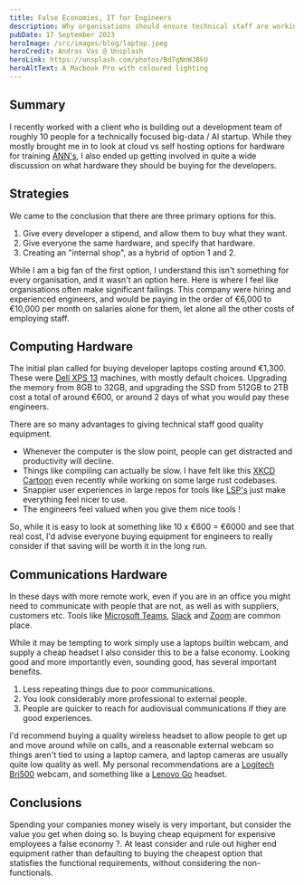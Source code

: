 ```yaml
---
title: False Economies, IT for Engineers
description: Why organisations should ensure technical staff are working on equipment they are happy with
pubDate: 17 September 2023
heroImage: /src/images/blog/laptop.jpeg
heroCredit: Andras Vas @ Unsplash
heroLink: https://unsplash.com/photos/Bd7gNnWJBkU
heroAltText: A Macbook Pro with coloured lighting
---
```


## Summary

I recently worked with a client who is building out a development team of roughly 10 people for a technically focused big-data / AI startup. While they mostly brought me in to look at cloud vs self hosting options for hardware for training [ANN's](https://en.wikipedia.org/wiki/Artificial_neural_network), I also ended up getting involved in quite a wide discussion on what hardware they should be buying for the developers.

## Strategies

We came to the conclusion that there are three primary options for this.

1. Give every developer a stipend, and allow them to buy what they want.
2. Give everyone the same hardware, and specify that hardware.
3. Creating an "internal shop", as a hybrid of option 1 and 2.

While I am a big fan of the first option, I understand this isn't something for every organisation, and it wasn't an option here. Here is where I feel like organisations often make significant failings. This company were hiring and experienced engineers, and would be paying in the order of €6,000 to €10,000 per month on salaries alone for them, let alone all the other costs of employing staff.

## Computing Hardware

The initial plan called for buying developer laptops costing around €1,300. These were 
[Dell XPS 13](https://www.dell.com/en-uk/shop/laptops/xps-13-plus/spd/xps-13-9320-laptop) machines, with mostly default choices. Upgrading the memory from 8GB to 32GB, and upgrading the SSD from 512GB to 2TB cost a total of around €600, or around 2 days of what you would pay these engineers.

There are so many advantages to giving technical staff good quality equipment.

- Whenever the computer is the slow point, people can get distracted and productivity will decline.
- Things like compiling can actually be slow. I have felt like this [XKCD Cartoon](https://xkcd.com/303/) even recently while working on some large rust codebases.
- Snappier user experiences in large repos for tools like [LSP's](https://microsoft.github.io/language-server-protocol/) just make everything feel nicer to use.
- The engineers feel valued when you give them nice tools !

So, while it is easy to look at something like 10 x €600 = €6000 and see that real cost, I'd advise everyone buying equipment for engineers to really consider if that saving will be worth it in the long run.

## Communications Hardware

In these days with more remote work, even if you are in an office you might need to communicate with people that are not, as well as with suppliers, customers etc. Tools like [Microsoft Teams](https://www.microsoft.com/en-gb/microsoft-teams/group-chat-software), [Slack](https://slack.com/intl/en-gb) and [Zoom](https://zoom.us/) are common place.

While it may be tempting to work simply use a laptops builtin webcam, and supply a cheap headset I also consider this to be  a false economy. Looking good and more importantly even, sounding good, has several important benefits.

1. Less repeating things due to poor communications.
1. You look considerably more professional to external people.
1. People are quicker to reach for audiovisual communications if they are good experiences.

I'd recommend buying a quality wireless headset to allow people to get up and move around while on calls, and a reasonable external webcam so things aren't tied to using a laptop camera, and laptop cameras are usually quite low quality as well. My personal recommendations are a [Logitech Bri500](https://www.logitech.com/en-gb/products/webcams/brio-500-webcam.960-001422.html) webcam, and something like a [Lenovo Go](https://www.lenovo.com/gb/en/p/accessories-and-software/audio/headsets/4xd1c99222) headset. 

## Conclusions

Spending your companies money wisely is very important, but consider the value you get when doing so. Is buying cheap equipment for expensive employees a false economy ?. At least consider and rule out higher end equipment rather than defaulting to buying the cheapest option that statisfies the functional requirements, without considering the non-functionals.
